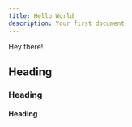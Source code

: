 ```yaml
---
title: Hello World
description: Your first document
---
```


Hey there!

## Heading

<Cards>
  <Card title="Learn more about Next.js" href="https://nextjs.org/docs" />
  <Card
    title="Learn more about Next Docs"
    href="https://next-docs-zeta.vercel.app"
  />
</Cards>

### Heading

#### Heading
